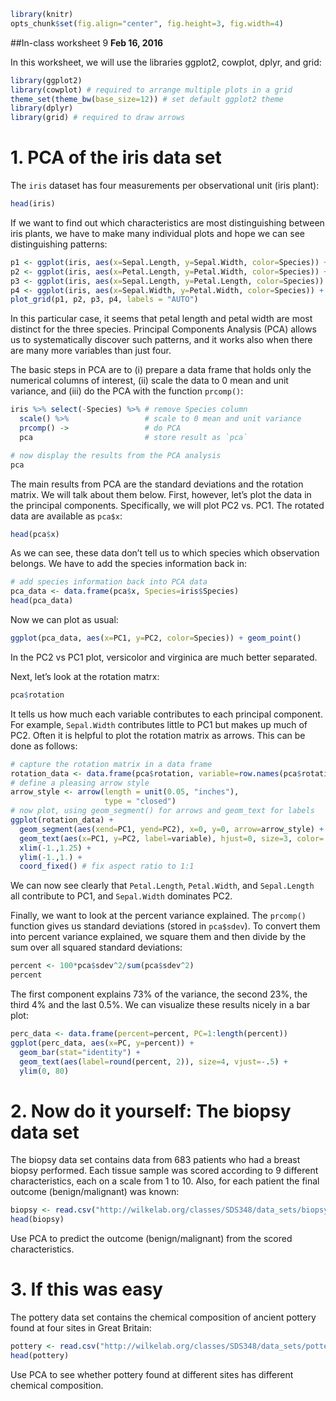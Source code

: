 ```r
library(knitr)
opts_chunk$set(fig.align="center", fig.height=3, fig.width=4)
```
##In-class worksheet 9
**Feb 16, 2016**

In this worksheet, we will use the libraries ggplot2, cowplot, dplyr, and grid:
```r
library(ggplot2)
library(cowplot) # required to arrange multiple plots in a grid
theme_set(theme_bw(base_size=12)) # set default ggplot2 theme
library(dplyr)
library(grid) # required to draw arrows
```


# 1. PCA of the iris data set

The `iris` dataset has four measurements per observational unit (iris plant):
```r
head(iris)
```

If we want to find out which characteristics are most distinguishing between iris plants, we have to make many individual plots and hope we can see distinguishing patterns:
```r
p1 <- ggplot(iris, aes(x=Sepal.Length, y=Sepal.Width, color=Species)) + geom_point()
p2 <- ggplot(iris, aes(x=Petal.Length, y=Petal.Width, color=Species)) + geom_point()
p3 <- ggplot(iris, aes(x=Sepal.Length, y=Petal.Length, color=Species)) + geom_point()
p4 <- ggplot(iris, aes(x=Sepal.Width, y=Petal.Width, color=Species)) + geom_point()
plot_grid(p1, p2, p3, p4, labels = "AUTO")
```

In this particular case, it seems that petal length and petal width are most distinct for the three species. Principal Components Analysis (PCA) allows us to systematically discover such patterns, and it works also when there are many more variables than just four. 

The basic steps in PCA are to (i) prepare a data frame that holds only the numerical columns of interest, (ii) scale the data to 0 mean and unit variance, and (iii) do the PCA with the function `prcomp()`:
```r
iris %>% select(-Species) %>% # remove Species column
  scale() %>%                 # scale to 0 mean and unit variance
  prcomp() ->                 # do PCA
  pca                         # store result as `pca`

# now display the results from the PCA analysis
pca
```
The main results from PCA are the standard deviations and the rotation matrix. We will talk about them below. First, however, let's plot the data in the principal components. Specifically, we will plot PC2 vs. PC1. The rotated data are available as `pca$x`:
```r
head(pca$x)
```
As we can see, these data don't tell us to which species which observation belongs. We have to add the species information back in:
```r
# add species information back into PCA data
pca_data <- data.frame(pca$x, Species=iris$Species)
head(pca_data)
```
Now we can plot as usual:
```r
ggplot(pca_data, aes(x=PC1, y=PC2, color=Species)) + geom_point()
```
In the PC2 vs PC1 plot, versicolor and virginica are much better separated.

Next, let's look at the rotation matrx:
```r
pca$rotation
```
It tells us how much each variable contributes to each principal component. For example, `Sepal.Width` contributes little to PC1 but makes up much of PC2. Often it is helpful to plot the rotation matrix as arrows. This can be done as follows:
```r
# capture the rotation matrix in a data frame
rotation_data <- data.frame(pca$rotation, variable=row.names(pca$rotation))
# define a pleasing arrow style
arrow_style <- arrow(length = unit(0.05, "inches"),
                     type = "closed")
# now plot, using geom_segment() for arrows and geom_text for labels
ggplot(rotation_data) + 
  geom_segment(aes(xend=PC1, yend=PC2), x=0, y=0, arrow=arrow_style) + 
  geom_text(aes(x=PC1, y=PC2, label=variable), hjust=0, size=3, color='red') + 
  xlim(-1.,1.25) + 
  ylim(-1.,1.) +
  coord_fixed() # fix aspect ratio to 1:1
```
We can now see clearly that `Petal.Length`, `Petal.Width`, and `Sepal.Length` all contribute to PC1, and `Sepal.Width` dominates PC2.


Finally, we want to look at the percent variance explained. The `prcomp()` function gives us standard deviations (stored in `pca$sdev`). To convert them into percent variance explained, we square them and then divide by the sum over all squared standard deviations:
```r
percent <- 100*pca$sdev^2/sum(pca$sdev^2)
percent
```
The first component explains 73% of the variance, the second 23%, the third 4% and the last 0.5%.
We can visualize these results nicely in a bar plot:
```r
perc_data <- data.frame(percent=percent, PC=1:length(percent))
ggplot(perc_data, aes(x=PC, y=percent)) + 
  geom_bar(stat="identity") + 
  geom_text(aes(label=round(percent, 2)), size=4, vjust=-.5) + 
  ylim(0, 80)
```


# 2. Now do it yourself: The biopsy data set

The biopsy data set contains data from 683 patients who had a breast biopsy performed. Each tissue sample was scored according to 9 different characteristics, each on a scale from 1 to 10. Also, for each patient the final outcome (benign/malignant) was known:
```r
biopsy <- read.csv("http://wilkelab.org/classes/SDS348/data_sets/biopsy.csv")
head(biopsy)
```
Use PCA to predict the outcome (benign/malignant) from the scored characteristics.


# 3. If this was easy

The pottery data set contains the chemical composition of ancient pottery found at four sites in Great Britain:
```r
pottery <- read.csv("http://wilkelab.org/classes/SDS348/data_sets/pottery.csv")
head(pottery)
```
Use PCA to see whether pottery found at different sites has different chemical composition.
